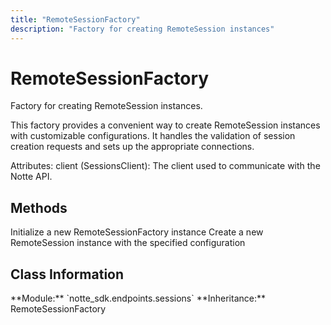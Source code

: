 ```yaml
---
title: "RemoteSessionFactory"
description: "Factory for creating RemoteSession instances"
---
```


# RemoteSessionFactory

Factory for creating RemoteSession instances.

This factory provides a convenient way to create RemoteSession instances with
customizable configurations. It handles the validation of session creation requests
and sets up the appropriate connections.

Attributes:
    client (SessionsClient): The client used to communicate with the Notte API.

## Methods

<CardGroup cols={2}>
  <Card
    title="__init__"
    icon="function"
    href="/sdk-reference/remotesessionfactory/__init__"
  >
    Initialize a new RemoteSessionFactory instance
  </Card>
  <Card
    title="__call__"
    icon="function"
    href="/sdk-reference/remotesessionfactory/__call__"
  >
    Create a new RemoteSession instance with the specified configuration
  </Card>
</CardGroup>

## Class Information

<Info>
**Module:** `notte_sdk.endpoints.sessions`
**Inheritance:** RemoteSessionFactory
</Info>
